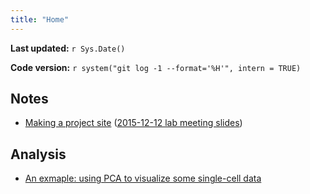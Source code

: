```yaml
---
title: "Home"
---
```


**Last updated:** `r Sys.Date()`

**Code version:** `r system("git log -1 --format='%H'", intern = TRUE)`


## Notes

*  [Making a project site](tutorial.html) ([2015-12-12 lab meeting slides](../docs/repo-setup-tutorial-stephens-lab-2015-12-03.pdf))

## Analysis

*  [An exmaple: using PCA to visualize some single-cell data](single-cell-pca.html)
